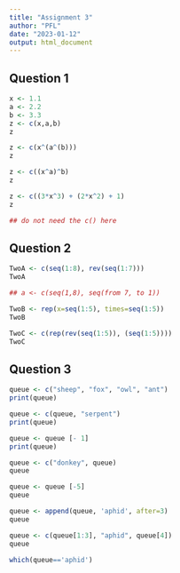 ```yaml
---
title: "Assignment 3"
author: "PFL"
date: "2023-01-12"
output: html_document
---
```


## Question 1
```r
x <- 1.1
a <- 2.2
b <- 3.3
z <- c(x,a,b)
z

z <- c(x^(a^(b)))
z

z <- c((x^a)^b)
z

z <- c((3*x^3) + (2*x^2) + 1)
z

## do not need the c() here
```

## Question 2
```r
TwoA <- c(seq(1:8), rev(seq(1:7)))
TwoA

## a <- c(seq(1,8), seq(from 7, to 1))

TwoB <- rep(x=seq(1:5), times=seq(1:5))
TwoB

TwoC <- c(rep(rev(seq(1:5)), (seq(1:5))))
TwoC
```

## Question 3
```r
queue <- c("sheep", "fox", "owl", "ant")
print(queue)

queue <- c(queue, "serpent")
print(queue)

queue <- queue [- 1]
print(queue)

queue <- c("donkey", queue)
queue

queue <- queue [-5]
queue

queue <- append(queue, 'aphid', after=3)
queue

queue <- c(queue[1:3], "aphid", queue[4])
queue

which(queue=='aphid')

```

